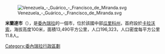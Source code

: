[[Image:Venezuela_-_Guárico_-_Francisco_de_Miranda.svg|right]]

'''米蘭達市'''（{{lang-es|Municipio Francisco de Miranda}}），是[[委內瑞拉|委內瑞拉]]的一個市，位於該國中部[[瓜里科州|瓜里科州]]，首府設於[[卡拉沃索|卡拉沃索]]，海拔高度100米，面積13,490平方公里，人口196,323，人口密度每平方公里11.8人。

{{Venezuela-geo-stub}}
[[Category:委內瑞拉行政區劃|Category:委內瑞拉行政區劃]]
